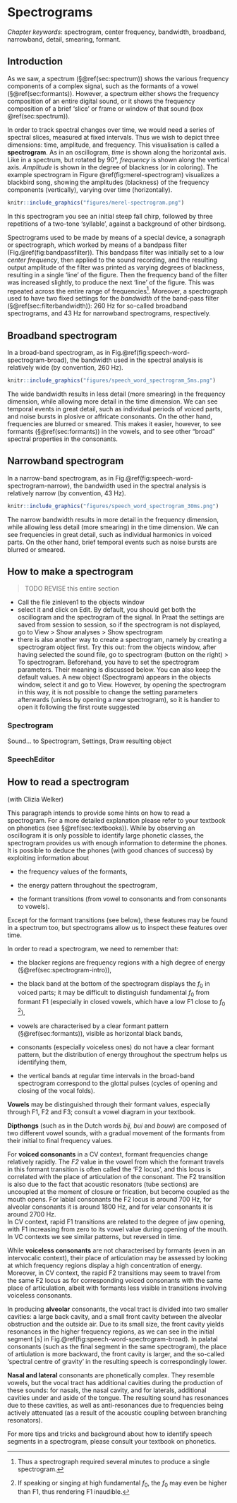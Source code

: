 # Spectrograms {#ch-spectrograms}

*Chapter keywords*: spectrogram, center frequency, bandwidth, broadband, narrowband, detail, smearing, formant. 

## Introduction {#sec:spectrogram-intro}

As we saw, a spectrum (§\@ref(sec:spectrum)) shows the various frequency components of a complex signal, such as the formants of a vowel (§\@ref(sec:formants)). However, a spectrum either shows the frequency composition of an entire digital sound, or it shows the frequency composition of a brief 'slice' or frame or window of that sound (box \@ref(sec:spectrum)). 

In order to track spectral changes over time, we would need a series of spectral slices, measured at fixed intervals. Thus we wish to depict three dimensions: time, amplitude, and frequency. This visualisation is called a **spectrogram**. As in an oscillogram, *time* is shown along the horizontal axis. Like in a spectrum, but rotated by 90°, *frequency* is shown along the vertical axis. *Amplitude* is shown in the degree of blackness (or in coloring). 
The example spectrogram in Figure \@ref(fig:merel-spectrogram) visualizes a blackbird song, showing the amplitudes (blackness) of the frequency components (vertically), varying over time (horizontally). 

```r
knitr::include_graphics("figures/merel-spectrogram.png")
```

In this spectrogram you see an initial steep fall chirp, followed by three repetitions of a two-tone 'syllable', against a background of other birdsong. 

Spectrograms used to be made by means of a special device, a sonagraph or spectrograph, which worked by means of a bandpass filter (Fig.\@ref(fig:bandpassfilter)). This bandpass filter was initially set to a low *center frequency*, then applied to the sound recording, and the resulting output amplitude of the filter was printed as varying degrees of blackness, resulting in a single 'line' of the figure. Then the frequency band of the filter was increased slightly, to produce the next 'line' of the figure. This was repeated across the entire range of frequencies^[Thus a spectrograph required several minutes to produce a single spectrogram.]. Moreover, a spectrograph used to have two fixed settings for the *bandwidth* of the band-pass filter (§\@ref(sec:filterbandwidth)): 260 Hz for so-called broadband spectrograms, and 43 Hz for narrowband spectrograms, respectively. 

## Broadband spectrogram

In a broad-band spectrogram, as in Fig.\@ref(fig:speech-word-spectrogram-broad), the bandwidth used in the spectral analysis is relatively wide (by convention, 260 Hz).

```r
knitr::include_graphics("figures/speech_word_spectrogram_5ms.png")
```

The wide bandwidth results in less detail (more smearing) in the frequency dimension, while allowing more detail in the time dimension. We can see temporal events in great detail, such as individual periods of voiced parts, and noise bursts in plosive or affricate consonants. On the other hand, frequencies are blurred or smeared. This makes it easier, however, to see formants (§\@ref(sec:formants)) in the vowels, and to see other "broad" spectral properties in the consonants.   

## Narrowband spectrogram

In a narrow-band spectrogram, as in Fig.\@ref(fig:speech-word-spectrogram-narrow), the bandwidth used in the spectral analysis is relatively narrow (by convention, 43 Hz).

```r
knitr::include_graphics("figures/speech_word_spectrogram_30ms.png")
```

The narrow bandwidth results in more detail in the frequency dimension, while allowing less detail (more smearing) in the time dimension. We can see frequencies in great detail, such as individual harmonics in voiced parts. On the other hand, brief temporal events such as noise bursts are blurred or smeared. 

## How to make a spectrogram

> TODO REVISE this entire section 

 - Call the file zinleven1 to the objects window
- select it and click on Edit. By default, you  should get both the oscillogram and the spectrogram of the signal. In Praat the settings are saved from session to session, so if the spectrogram is not displayed, go to View > Show analyses > Show spectrogram
- there is also another way to create a spectrogram, namely by creating a spectrogram object first. Try this  out: from the objects window, after having selected the sound file, go to spectrogram (button on the right) >  To spectrogram. Beforehand, you have to set the spectrogram parameters. Their meaning is discussed below. You can also keep the default values. A new object (Spectrogram) appears in the objects window, select it and go to View. However, by opening the spectrogram in this way, it is not possible to change the setting parameters afterwards (unless by opening a new spectrogram), so it is handier to open it following the first route suggested

### Spectrogram

Sound... to Spectrogram, Settings, Draw resulting object

### SpeechEditor

## How to read a spectrogram

(with Clizia Welker)

This paragraph intends to provide some hints on how to read a spectrogram. For a more detailed explanation please refer to your textbook on phonetics (see §\@ref(sec:textbooks)).
While by observing an oscillogram it is only possible to identify large phonetic classes, the spectrogram provides us with enough information to determine the phones. It is possible to deduce the phones (with good chances of success) by exploiting information about

- the frequency values of the formants,

- the energy pattern throughout the spectrogram,

- the formant transitions (from vowel to consonants and from consonants to vowels).

Except for the formant transitions (see below), these features may be found in a spectrum too, but spectrograms allow us to inspect these features over time. 

In order to read a spectrogram, we need to remember that:

- the blacker regions are frequency regions with a high degree of energy (§\@ref(sec:spectrogram-intro)),

- the black band at the bottom of the spectrogram displays the $f_0$ in voiced parts; it may be difficult to distinguish fundamental $f_0$ from formant F1 (especially in closed vowels, which have a low F1 close to $f_0$ ^[If speaking or singing at high fundamental $f_0$, the $f_0$ may even be higher than F1, thus rendering F1 inaudible.]),

- vowels are characterised by a clear formant pattern (§\@ref(sec:formants)), visible as horizontal black bands,

- consonants (especially voiceless ones) do not have a clear formant pattern, but the distribution of energy throughout the spectrum helps us identifying them,

- the vertical bands at regular time intervals in the broad-band spectrogram correspond to the glottal pulses (cycles of opening and closing of the vocal folds).

**Vowels** may be distinguished through their formant values, especially through F1, F2 and F3; consult a vowel diagram in your textbook. 

**Dipthongs** (such as in the Dutch words *bij*, *bui* and *bouw*) are composed of two different vowel sounds, with a gradual movement of the formants from their initial to final frequency values. 

For **voiced consonants** in a CV context, formant frequencies change relatively rapidly. The *F2* value in the vowel from which the formant travels in this formant transition is often called the 'F2 locus', and this locus is correlated with the place of articulation of the consonant. The F2 transition is also due to the fact that acoustic resonators (tube sections) are uncoupled at the moment of closure or frication, but become coupled as the mouth opens.
For labial consonants the F2 locus is around 700 Hz, for alveolar consonants it is around 1800 Hz, and for velar consonants it is around 2700 Hz.  
In CV context, rapid F1 transitions are related to the degree of jaw opening, with F1 increasing from zero to its vowel value during opening of the mouth. 
In VC contexts we see similar patterns, but reversed in time.

While **voiceless consonants** are not characterised by formants (even in an intervocalic context), their place of articulation may be assessed by looking at which frequency regions display a high concentration of energy. Moreover, in CV context, the rapid F2 transitions may seem to travel from the same F2 locus as for corresponding voiced consonants with the same place of articulation, albeit with formants less visible in transitions involving voiceless consonants.

In producing **alveolar** consonants, the vocal tract is divided into two smaller cavities: a large back cavity, and a small front cavity between the alveolar obstruction and the outside air. Due to its small size, the front cavity yields resonances in the higher frequency regions, as we can see in the initial segment [s] in Fig.\@ref(fig:speech-word-spectrogram-broad). In palatal consonants (such as the final segment in the same spectrogram), the place of artiulation is more backward, the front cavity is larger, and the so-called 'spectral centre of gravity' in the resulting speech is correspondingly lower. 

**Nasal and lateral** consonants are phonetically complex. They resemble vowels, but the vocal tract has additional cavities during the production of these sounds: for nasals, the nasal cavity, and for laterals, additional cavities under and aside of the tongue. The resulting sound has resonances due to these cavities, as well as anti-resonances due to frequencies being actively attenuated (as a result of the acoustic coupling between branching resonators). 

For more tips and tricks and background about how to identify speech segments in a spectrogram, please consult your textbook on phonetics. 